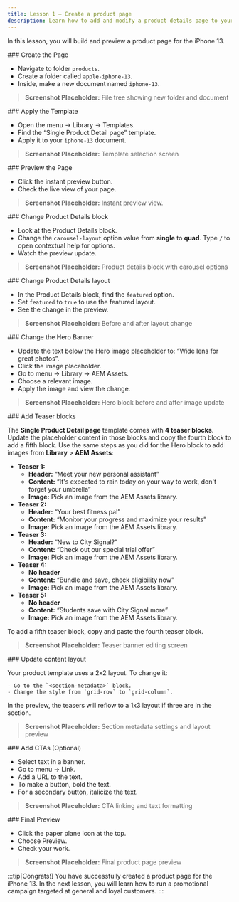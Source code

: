 ```yaml
---
title: Lesson 1 — Create a product page
description: Learn how to add and modify a product details page to your storefront.
---
```



In this lesson, you will build and preview a product page for the iPhone 13.

<Tasks>

<Task>
### Create the Page

- Navigate to folder `products`.
- Create a folder called `apple-iphone-13`.
- Inside, make a new document named `iphone-13`.

> **Screenshot Placeholder:** File tree showing new folder and document

</Task>

<Task>
### Apply the Template

 - Open the menu → Library → Templates.
- Find the “Single Product Detail page” template.
- Apply it to your `iphone-13` document.

> **Screenshot Placeholder:** Template selection screen

</Task>

<Task>
### Preview the Page

   - Click the instant preview button.
   - Check the live view of your page.

   > **Screenshot Placeholder:** Instant preview view.
</Task>

<Task>
### Change Product Details block

   - Look at the Product Details block.
   - Change the `carousel-layout` option value from **single** to **quad**. 
      Type `/` to open contextual help for options.
   - Watch the preview update.

   > **Screenshot Placeholder:** Product details block with carousel options

</Task>

<Task>
### Change Product Details layout

- In the Product Details block, find the `featured` option.
- Set `featured` to `true` to use the featured layout.
- See the change in the preview.

> **Screenshot Placeholder:** Before and after layout change

</Task>

<Task>
### Change the Hero Banner

- Update the text below the Hero image placeholder to: “Wide lens for great photos”.
- Click the image placeholder.
- Go to menu → Library → AEM Assets.
- Choose a relevant image.
- Apply the image and view the change.

> **Screenshot Placeholder:** Hero block before and after image update

</Task>

<Task>
### Add Teaser blocks

The **Single Product Detail page** template comes with **4 teaser blocks**. Update the placeholder content in those blocks and copy the fourth block to add  a fifth block. Use the same steps as you did for the Hero block to add images from **Library** > **AEM Assets**:

- **Teaser 1:**  
    - **Header:** “Meet your new personal assistant”  
    - **Content:** “It's expected to rain today on your way to work, don't forget your umbrella”
    - **Image:** Pick an image from the AEM Assets library.
- **Teaser 2:**  
    - **Header:** “Your best fitness pal”  
    - **Content:** “Monitor your progress and maximize your results”
    - **Image:** Pick an image from the AEM Assets library.
- **Teaser 3:**  
    - **Header:** “New to City Signal?”  
    - **Content:** “Check out our special trial offer”
    - **Image:** Pick an image from the AEM Assets library.
- **Teaser 4:**  
    - **No header**  
    - **Content:** “Bundle and save, check eligibility now”
    - **Image:** Pick an image from the AEM Assets library.
- **Teaser 5:**  
    - **No header**  
    - **Content:** “Students save with City Signal more”
    - **Image:** Pick an image from the AEM Assets library.

To add a fifth teaser block, copy and paste the fourth teaser block.

> **Screenshot Placeholder:** Teaser banner editing screen

</Task>

<Task>
### Update content layout

Your product template uses a 2x2 layout. To change it:

    - Go to the `<section-metadata>` block.
    - Change the style from `grid-row` to `grid-column`.

In the preview, the teasers will reflow to a 1x3 layout if three are in the section.

> **Screenshot Placeholder:** Section metadata settings and layout preview

</Task>

<Task>
### Add CTAs (Optional)

- Select text in a banner.
- Go to menu → Link.
- Add a URL to the text.
- To make a button, bold the text.
- For a secondary button, italicize the text.

> **Screenshot Placeholder:** CTA linking and text formatting

</Task>


<Task>
### Final Preview

- Click the paper plane icon at the top.
- Choose Preview.
- Check your work.  

> **Screenshot Placeholder:** Final product page preview

</Task>


</Tasks>


:::tip[Congrats!]
You have successfully created a product page for the iPhone 13. In the next lesson, you will learn how to run a promotional campaign targeted at general and loyal customers.
:::

